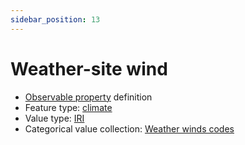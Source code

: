 ```yaml
---
sidebar_position: 13
---
```



# Weather-site wind

- [Observable property](/viewers/dawe-vocabs?uri=https://linked.data.gov.au/def/nrm/e8f03cc8-33a3-4c2f-9a0d-95a40c34523d) definition
- Feature type: [climate](http://linked.data.gov.au/def/tern-cv/6d40d71e-58cd-4f75-8304-40c01fe5f74c)
- Value type: [IRI](https://w3id.org/tern/ontologies/tern/IRI)
- Categorical value collection: [Weather winds codes](/viewers/dawe-vocabs?uri=https://linked.data.gov.au/def/nrm/0fb03c4e-ad42-445a-a2c5-688d7d7effd8)

<Example
  protocolModule="invertebrate-leaf-litter-extraction"
  observableProperty="https://linked.data.gov.au/def/nrm/e8f03cc8-33a3-4c2f-9a0d-95a40c34523d"
/>
